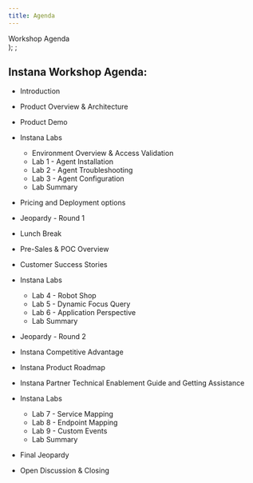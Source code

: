 ```yaml
---
title: Agenda
---
```

  <span>
    Workshop Agenda <br />
  </span>
);
;

##  Instana Workshop Agenda:
- Introduction 
- Product Overview & Architecture
- Product Demo   
- Instana Labs
   - Environment Overview & Access Validation  
   - Lab 1 - Agent Installation
   - Lab 2 - Agent Troubleshooting
   - Lab 3 - Agent Configuration
   - Lab Summary
- Pricing and Deployment options
- Jeopardy - Round 1

- Lunch Break 

- Pre-Sales & POC Overview
- Customer Success Stories
- Instana Labs
   - Lab 4 - Robot Shop
   - Lab 5 - Dynamic Focus Query
   - Lab 6 - Application Perspective
   - Lab Summary 
- Jeopardy - Round 2
- Instana Competitive Advantage
- Instana Product Roadmap 
- Instana Partner Technical Enablement Guide and Getting Assistance
- Instana Labs 
  - Lab 7 - Service Mapping
  - Lab 8 - Endpoint Mapping
  - Lab 9 - Custom Events
  - Lab Summary
- Final Jeopardy
- Open Discussion & Closing 

